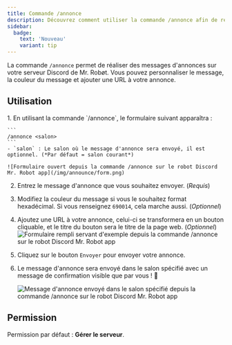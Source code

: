 ```yaml
---
title: Commande /annonce
description: Découvrez comment utiliser la commande /annonce afin de réaliser des messages d'annonces sur votre serveur Discord de Mr. Robøt.
sidebar:
  badge:
    text: 'Nouveau'
    variant: tip
---
```


La commande `/annonce` permet de réaliser des messages d'annonces sur votre serveur Discord de Mr. Robøt. Vous pouvez personnaliser le message, la couleur du message et ajouter une URL à votre annonce.

## Utilisation
<Steps>
1. En utilisant la commande `/annonce`, le formulaire suivant apparaîtra :

    ```
    /annonce <salon>
    ```
    - `salon` : Le salon où le message d'annonce sera envoyé, il est optionnel. (*Par défaut = salon courant*)

    ![Formulaire ouvert depuis la commande /annonce sur le robot Discord Mr. Robot app](/img/announce/form.png)

2. Entrez le message d'annonce que vous souhaitez envoyer. (*Requis*)

3. Modifiez la couleur du message si vous le souhaitez format hexadécimal. Si vous renseignez `690014`, cela marche aussi. (*Optionnel*)

4. Ajoutez une URL à votre annonce, celui-ci se transformera en un bouton cliquable, et le titre du bouton sera le titre de la page web. (*Optionnel*)
   ![Formulaire rempli servant d'exemple depuis la commande /annonce sur le robot Discord Mr. Robot app](/img/announce/formFilled.png)

5. Cliquez sur le bouton `Envoyer` pour envoyer votre annonce.

6. Le message d'annonce sera envoyé dans le salon spécifié avec un message de confirmation visible que par vous ! 🥳

    ![Message d'annonce envoyé dans le salon spécifié depuis la commande /annonce sur le robot Discord Mr. Robot app](/img/announce/preview.png)
</Steps>

## Permission

Permission par défaut : **Gérer le serveur**.

